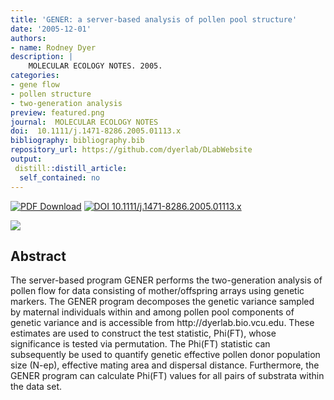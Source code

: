 ```yaml
---
title: 'GENER: a server-based analysis of pollen pool structure'
date: '2005-12-01'
authors:
- name: Rodney Dyer
description: |
    MOLECULAR ECOLOGY NOTES. 2005.  
categories: 
- gene flow
- pollen structure
- two-generation analysis
preview: featured.png
journal:  MOLECULAR ECOLOGY NOTES
doi:  10.1111/j.1471-8286.2005.01113.x
bibliography: bibliography.bib
repository_url: https://github.com/dyerlab/DLabWebsite
output:
 distill::distill_article:
  self_contained: no
---
```


 [![PDF Download](https://img.shields.io/badge/PDF-21B02C.svg)](https://drive.google.com/open?id=0B0T81CzLjtfPSHBzeW5YMGdjMXc) [![ DOI 10.1111/j.1471-8286.2005.01113.x](http://img.shields.io/badge/DOI-474747.svg)](https://doi.org/10.1111/j.1471-8286.2005.01113.x)

![]( featured.png )

## Abstract

The server-based program GENER performs the two-generation analysis of pollen flow for data consisting of mother/offspring arrays using genetic markers. The GENER program decomposes the genetic variance sampled by maternal individuals within and among pollen pool components of genetic variance and is accessible from http://dyerlab.bio.vcu.edu. These estimates are used to construct the test statistic, Phi(FT), whose significance is tested via permutation. The Phi(FT) statistic can subsequently be used to quantify genetic effective pollen donor population size (N-ep), effective mating area and dispersal distance. Furthermore, the GENER program can calculate Phi(FT) values for all pairs of substrata within the data set.
